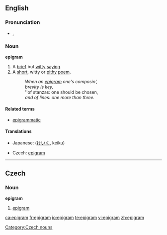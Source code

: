 ==English==
{{wikipedia}}
===Pronunciation===
*{{IPA|/ˈɛpɪgɹæm/}}, {{SAMPA|/"EpIgr{m/}}

===Noun===
'''epigram'''
# A [[brief]] but [[witty]] [[saying]].
# A [[short]], witty or [[pithy]] [[poem]].
#: ''When an [[epigram]] one's composin',''
#: ''brevity is key,''
#: ''of stanzas: one should be chosen, 
#: ''and of lines:  one more than three.''

====Related terms====
*[[epigrammatic]]

====Translations====
{{trans-top|brief but witty saying}}
*Japanese: {{JAchar|[[警句]]}} ([[けいく]], keiku)
{{trans-mid}}
{{trans-bottom}}

{{trans-top|short, witty or pithy poem}}
*Czech: [[#Czech|epigram]] {{m}}
{{trans-mid}}
{{trans-bottom}}

----

==Czech==

===Noun===
'''epigram''' {{m}}

# [[#English|epigram]]

[[Category:Czech nouns]]

[[ca:epigram]]
[[fr:epigram]]
[[io:epigram]]
[[te:epigram]]
[[vi:epigram]]
[[zh:epigram]]
